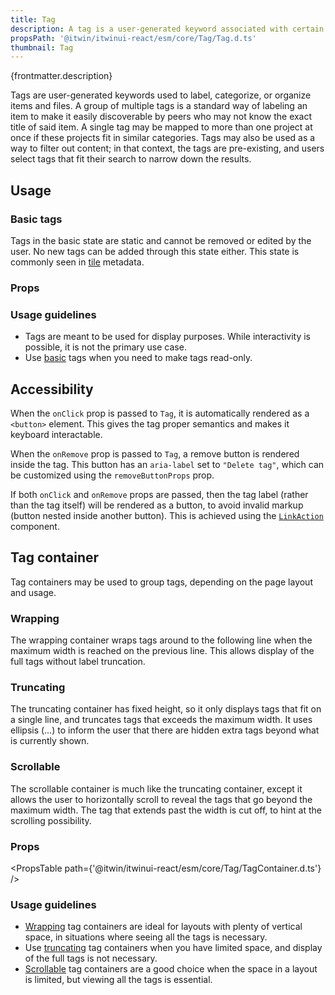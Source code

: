 ```yaml
---
title: Tag
description: A tag is a user-generated keyword associated with certain items to categorize them and make them easily discoverable.
propsPath: '@itwin/itwinui-react/esm/core/Tag/Tag.d.ts'
thumbnail: Tag
---
```


<p>{frontmatter.description}</p>

<LiveExample src='Tag.main.jsx' truncate={false}>
  <AllExamples.TagMainExample client:load />
</LiveExample>

Tags are user-generated keywords used to label, categorize, or organize items and files. A group of multiple tags is a standard way of labeling an item to make it easily discoverable by peers who may not know the exact title of said item. A single tag may be mapped to more than one project at once if these projects fit in similar categories. Tags may also be used as a way to filter out content; in that context, the tags are pre-existing, and users select tags that fit their search to narrow down the results.

## Usage

<LiveExample src='Tag.default.jsx'>
  <AllExamples.TagDefaultExample client:load />
</LiveExample>

### Basic tags

Tags in the basic state are static and cannot be removed or edited by the user. No new tags can be added through this state either. This state is commonly seen in [tile](tile) metadata.

<LiveExample src='Tag.basic.jsx'>
  <AllExamples.TagBasicExample client:load />
</LiveExample>

### Props

<PropsTable path={frontmatter.propsPath} />

### Usage guidelines

- Tags are meant to be used for display purposes. While interactivity is possible, it is not the primary use case.
- Use [basic](#basic-tags) tags when you need to make tags read-only.

## Accessibility

When the `onClick` prop is passed to `Tag`, it is automatically rendered as a `<button>` element. This gives the tag proper semantics and makes it keyboard interactable.

When the `onRemove` prop is passed to `Tag`, a remove button is rendered inside the tag. This button has an `aria-label` set to `"Delete tag"`, which can be customized using the `removeButtonProps` prop.

If both `onClick` and `onRemove` props are passed, then the tag label (rather than the tag itself) will be rendered as a button, to avoid invalid markup (button nested inside another button). This is achieved using the [`LinkAction`](linkaction) component.

## Tag container

Tag containers may be used to group tags, depending on the page layout and usage.

<LiveExample src='TagContainer.main.jsx'>
  <AllExamples.TagContainerMainExample client:load />
</LiveExample>

### Wrapping

The wrapping container wraps tags around to the following line when the maximum width is reached on the previous line. This allows display of the full tags without label truncation.

<LiveExample src='TagContainer.wrap.jsx'>
  <AllExamples.TagContainerWrapExample client:load />
</LiveExample>

### Truncating

The truncating container has fixed height, so it only displays tags that fit on a single line, and truncates tags that exceeds the maximum width. It uses ellipsis (…) to inform the user that there are hidden extra tags beyond what is currently shown.

<LiveExample src='TagContainer.truncate.jsx'>
  <AllExamples.TagContainerTruncateExample client:load />
</LiveExample>

### Scrollable

The scrollable container is much like the truncating container, except it allows the user to horizontally scroll to reveal the tags that go beyond the maximum width. The tag that extends past the width is cut off, to hint at the scrolling possibility.

<LiveExample src='TagContainer.scroll.jsx'>
  <AllExamples.TagContainerScrollExample client:load />
</LiveExample>

### Props

<PropsTable path={'@itwin/itwinui-react/esm/core/Tag/TagContainer.d.ts'} />

### Usage guidelines

- [Wrapping](#wrapping) tag containers are ideal for layouts with plenty of vertical space, in situations where seeing all the tags is necessary.
- Use [truncating](#truncating) tag containers when you have limited space, and display of the full tags is not necessary.
- [Scrollable](#scrollable) tag containers are a good choice when the space in a layout is limited, but viewing all the tags is essential.
